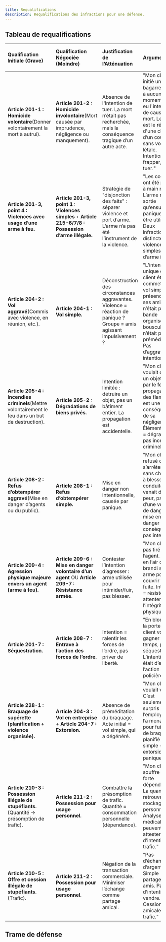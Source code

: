 ```yaml
---
title: Requalifications
description: Requalifications des infractions pour une défense.
---
```


## Tableau de requalifications
| Qualification Initiale (Grave) | Qualification Négociée (Moindre) | Justification de l’Atténuation | Argumentaire | Peine (Avant / Après) |
| :----------------------------- | :------------------------------- | :----------------------------- | :----------- | --------------------- |
| **Article 201-1 : Homicide volontaire**(Donner volontairement la mort à autrui). | **Article 201-2 : Homicide involontaire**(Mort causée par imprudence, négligence ou manquement). | Absence de l'intention de tuer. La mort n’était pas recherchée, mais la conséquence tragique d’un autre acte. | "Mon client a initié une bagarre, mais à aucun moment il n'a eu l'intention de causer la mort. Le décès est le résultat d'une chute ou d’un coup sans volonté létale. Intention = frapper, pas tuer." | ... / ... |
| **Article 201-3, point 4 : Violences avec usage d’une arme à feu.** | **Article 201-3, point 1 : Violences simples** + **Article 215-6/7/8 : Possession d’arme illégale.** | Stratégie de "disjonction des faits" : séparer violence et port d’arme. L’arme n’a pas été l’instrument de la violence. | "Les coups ont été portés à main nue. L’arme n’a été sortie qu’ensuite, par panique, sans être utilisée. → Deux infractions distinctes : violences simples et port d’arme illégal." | ... / ... |
| **Article 204-2 : Vol aggravé**(Commis avec violence, en réunion, etc.). | **Article 204-1 : Vol simple.** | Déconstruction des circonstances aggravantes. Violence = réaction de panique ? Groupe = amis agissant impulsivement ? | "L’intention unique de mon client était de commettre un vol simple. La présence de ses amis n’était pas une bande organisée. La bousculade n’était pas préméditée. Pas d’aggravation intentionnelle." | ... / ... |
| **Article 205-4 : Incendies criminels**(Mettre volontairement le feu dans un but de destruction). | **Article 205-2 : Dégradations de biens privés.** | Intention limitée : détruire un objet, pas un bâtiment entier. La propagation est accidentelle. | "Mon client voulait détruire un objet précis par le feu. La propagation des flammes est une conséquence de sa négligence. Élément moral = dégradation, pas incendie criminel." | ... / ... |
| **Article 208-2 : Refus d’obtempérer aggravé**(Mise en danger d’agents ou du public). | **Article 208-1 : Refus d’obtempérer simple.** | Mise en danger non intentionnelle, causée par panique. | "Mon client a refusé de s’arrêter, mais sans chercher à blesser. Sa conduite venait de la peur, pas d’une volonté de danger. La mise en danger = conséquence, pas intention." | ... / ... |
| **Article 209-4 : Agression physique majeure envers un agent (arme à feu).** | **Article 209-6 : Mise en danger volontaire d’un agent** OU **Article 209-7 : Résistance armée.** | Contester l’intention d’agresser : arme utilisée pour intimider/fuir, pas blesser. | "Mon client n’a pas tiré sur l’agent. Il a tiré en l’air ou brandi son arme pour couvrir sa fuite. Intention = résister, pas attenter à l’intégrité physique." | ... / ... |
| **Article 201-7 : Séquestration.** | **Article 208-7 : Entrave à l’action des forces de l’ordre.** | Intention = ralentir les forces de l’ordre, pas priver de liberté. | "En bloquant la porte, mon client voulait gagner du temps, pas séquestrer. L’intention était d’entraver l’action policière." | ... / ... |
| **Article 228-1 : Braquage de supérette (planification + violence organisée).** | **Article 204-3 : Vol en entreprise** + **Article 204-7 : Extorsion.** | Absence de préméditation du braquage. Acte initial = vol simple, qui a dégénéré. | "Mon client voulait voler. C’est seulement surpris par l’employé qu’il l’a menacé pour fuir. Pas de braquage planifié → vol simple + extorsion par panique." | ... / ... |
| **Article 210-3 : Possession illégale de stupéfiants.**(Quantité → présomption de trafic). | **Article 211-2 : Possession pour usage personnel.** | Combattre la présomption de trafic. Quantité = consommation personnelle (dépendance). | "Mon client souffre d’une forte dépendance. La quantité retrouvée = stockage personnel. Analyses médicales peuvent attester. Pas d’intention de trafic." | ... / ... |
| **Article 210-5 : Offre et cession illégale de stupéfiants.**(Trafic). | **Article 211-2 : Possession pour usage personnel.** | Négation de la transaction commerciale. Minimiser l’échange comme partage amical. | "Pas d’échange d’argent. Simple partage entre amis. Pas d’intention de vendre. Cession amicale ≠ trafic." | ... / ... |



## Trame de défense
<CardGrid>
    <Card
        subtitle="Étape 1"
        title="Checklist"
        description="Passez en revue toutes les étapes essentielles de l'affaire pour vous assurer qu'aucun détail n'est oublié."
        href="/docs/ressources/checklists-pratiques"
    />
    <Card
        subtitle="Étape 2"
        title="Vérification des documents"
        description="Analysez les documents officiels fournis par le LSPD, repérez les vices de forme et incohérences éventuelles."
        href="/docs/procedures-judiciaires/trames-defence/verification-docs"
    />
    <Card
        subtitle="Étape 3"
        title="Construction de la défense"
        description="Élaborez la ligne de défense adaptée à l'affaire en vous basant sur la checklist et les documents vérifiés."
        href="/docs/procedures-judiciaires/trames-defence/construction-defense"
    />
    <Card
        subtitle="Helpeur"
        title="Requalifications"
        description="Requalifications des infractions pour une défense"
        href="/docs/procedures-judiciaires/trames-defence/requalifications"
    />
</CardGrid>
